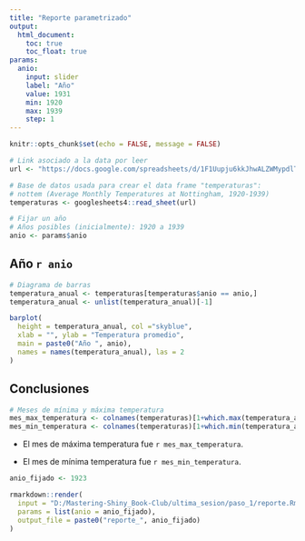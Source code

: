 ```yaml
---
title: "Reporte parametrizado"
output: 
  html_document:
    toc: true
    toc_float: true
params:
  anio:
    input: slider
    label: "Año"
    value: 1931
    min: 1920
    max: 1939
    step: 1
---
```


```r
knitr::opts_chunk$set(echo = FALSE, message = FALSE)
```

```r
# Link asociado a la data por leer
url <- "https://docs.google.com/spreadsheets/d/1F1Uupju6kkJhwALZWMypdlT5b1VWsh3ZHadVQiFdsZ8"

# Base de datos usada para crear el data frame "temperaturas":
# nottem (Average Monthly Temperatures at Nottingham, 1920-1939)
temperaturas <- googlesheets4::read_sheet(url)
```

```r
# Fijar un año
# Años posibles (inicialmente): 1920 a 1939
anio <- params$anio
```

## Año `r anio`

```r
# Diagrama de barras
temperatura_anual <- temperaturas[temperaturas$anio == anio,]
temperatura_anual <- unlist(temperatura_anual)[-1]

barplot(
  height = temperatura_anual, col ="skyblue",
  xlab = "", ylab = "Temperatura promedio",
  main = paste0("Año ", anio),
  names = names(temperatura_anual), las = 2
)
```

## Conclusiones

```r
# Meses de mínima y máxima temperatura
mes_max_temperatura <- colnames(temperaturas)[1+which.max(temperatura_anual)]
mes_min_temperatura <- colnames(temperaturas)[1+which.min(temperatura_anual)]
```

- El mes de máxima temperatura fue `r mes_max_temperatura`.

- El mes de mínima temperatura fue `r mes_min_temperatura`.

```r
anio_fijado <- 1923

rmarkdown::render(
  input = "D:/Mastering-Shiny_Book-Club/ultima_sesion/paso_1/reporte.Rmd",
  params = list(anio = anio_fijado),
  output_file = paste0("reporte_", anio_fijado)
)
```
